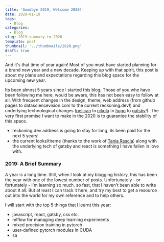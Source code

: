 ```yaml
---
title: 'Goodbye 2019, Welcome 2020!'
date: 2020-01-19
tags:
  - Blog
categories:
  - Blog
slug: 2019-summary-to-2020
template: post
thumbnail: '../thumbnails/2020.png'
draft: true
---
```


And it's that time of year again! Most of you must have started planning for a brand new year
and a new decade. Keeping up with that spirit, this post is about my plans and expectations
regarding this blog space for the upcoming new year.

Its been almost 5 years since I started this blog. Those of you who have been following me here,
would be aware, this has not been easy to follow at all. With frequent changes in the design,
theme, web address (from github pages to datasciencevision.com to the current reckoning.dev!) and
underlying technological changes ([pelican](https://blog.getpelican.com/) to
[nikola](https://getnikola.com/) to [hugo](https://gohugo.io/) to
[gatsby](https://www.gatsbyjs.org/)!). The very first promise I want to make in the 2020 is to
guarantee the stability of this space.

- reckoning.dev address is going to stay for long, its been paid for the next 5 years!
- the current looks/theme (thanks to the work of [Tania Rascia](https://www.taniarascia.com/))
  along with the underlying tech of gatsby and react is something I have fallen in love with.

### 2019: A Brief Summary

A year is a long time. Still, when I look at my blogging history, this has been the year with one
of the lowest number of posts. Unfortunately - or fortunately - I'm learning so much, so fast, that I
haven't been able to write about it all. But at least I can track it here, and try my best to get a
resource out into the world for my own reference and to help others.

I will start with the top 5 things that I learnt this year:

- javascript, react, gatsby, css etc.
- mlflow for managing deep learning experiments
- mixed precision training in pytorch
- user-defined pytorch modules in CUDA
- sa
